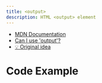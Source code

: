 ```yaml
---
title: <output>
description: HTML <output> element
---
```



- [MDN Documentation](https://developer.mozilla.org/en-US/docs/Web/HTML/Reference/Elements/output)
- [Can I use 'output'?](https://caniuse.com/?search=output)
- [💡 Original idea](https://www.linkedin.com/posts/arbaoui-mehdi-793a96154_the-html-output-element-activity-7382840702331793408-95W3?utm_source=share&utm_medium=member_desktop&rcm=ACoAAAZcWwkBvCVxxlpI8J2NPAvrjfqYNFw0cik)

# Code Example

<Sandbox
  client:load
  title={frontmatter.description}
  path="html/OutputElement"
/>